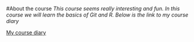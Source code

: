 #About the course
*This course seems really interesting and fun. In this course we will learn the basics of Git and R. Below is the link to my course diary*

[My course diary](https://jonharju.github.io/IODS-project/)
